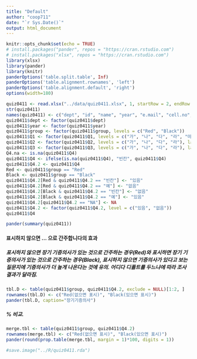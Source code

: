 ```yaml
---
title: "Default"
author: "coop711"
date: "`r Sys.Date()`"
output: html_document
---
```


```r
knitr::opts_chunk$set(echo = TRUE)
# install.packages("pander", repos = "https://cran.rstudio.com")
# install.packages("xlsx", repos = "https://cran.rstudio.com")
library(xlsx)
library(pander)
library(knitr)
panderOptions('table.split.table', Inf)
panderOptions('table.alignment.rownames', 'left')
panderOptions('table.alignment.default', 'right')
options(width=180)
```

```r
quiz0411 <- read.xlsx("../data/quiz0411.xlsx", 1, startRow = 2, endRow = 66, colIndex = c(3:7, 9:14), colClasses = c(rep("character", 11)), stringsAsFactors=FALSE)
str(quiz0411)
names(quiz0411) <- c("dept", "id", "name", "year", "e.mail", "cell.no", "Q1", "Q2", "Q3", "Q4", "group")
quiz0411$dept <- factor(quiz0411$dept)
quiz0411$year <- factor(quiz0411$year)
quiz0411$group <- factor(quiz0411$group, levels = c("Red", "Black"))
quiz0411$Q1 <- factor(quiz0411$Q1, levels = c("가", "나", "다", "라", "마"), labels = c("90%", "80%", "70%", "60%", "50%"))
quiz0411$Q2 <- factor(quiz0411$Q2, levels = c("가", "나", "다", "라"), labels = c("봉급생활자", "자영업자", "중소기업", "대기업"))
quiz0411$Q3 <- factor(quiz0411$Q3, levels = c("가", "나", "다", "라"), labels = c("우리나라 9.3%", "우리나라 12.8%", "터키 7.4%", "멕시코 9.3%"))
Q4.na <- is.na(quiz0411$Q4)
quiz0411$Q4 <- ifelse(is.na(quiz0411$Q4), "빈칸", quiz0411$Q4)
quiz0411$Q4.2 <- quiz0411$Q4
Red <- quiz0411$group == "Red"
Black <- quiz0411$group == "Black"
quiz0411$Q4.2[Red & quiz0411$Q4.2 == "빈칸"] <- "있음"
quiz0411$Q4.2[Red & quiz0411$Q4.2 == "예"] <- "없음"
quiz0411$Q4.2[Black & quiz0411$Q4.2 == "빈칸"] <- "없음"
quiz0411$Q4.2[Black & quiz0411$Q4.2 == "예"] <- "있음"
quiz0411$Q4.2[quiz0411$Q4.2 == "NA"] <- NA
quiz0411$Q4.2 <- factor(quiz0411$Q4.2, level = c("있음", "없음"))
quiz0411$Q4
```

```r
pander(summary(quiz0411))
```

<!--
### 퀴즈 응답 비교

#### 총소득 대비 가계처분가능소득

##### PDI/GNI

```r
pander(addmargins(table(quiz0411$group, quiz0411$Q1, exclude = NULL), margin=1))
```

##### PDI/GNI (%)

```r
pander(round(prop.table(addmargins(table(quiz0411$group, quiz0411$Q1, exclude = NULL), margin=1), margin=1)[4,]*100, digits=1))
```

#### 어느 계층의 어려운 현실?

##### 자영업자의 어려움

```r
pander(addmargins(table(quiz0411$group, quiz0411$Q2, exclude = NULL), margin=1))
```

##### 자영업자의 어려움 (%)

```r
pander(round(prop.table(addmargins(table(quiz0411$group, quiz0411$Q2, exclude = NULL), margin=1), margin=1)[4,]*100, digits=1), caption="자영업자의 어려움")
```

#### 우리나라 GDP 대비 공공사회지출 비중은 터키 아래

##### OECD GDP 대비 공공사회지출 비중

```r
pander(addmargins(table(quiz0411$group, quiz0411$Q3, exclude = NULL), margin=1))
```

##### OECD GDP 대비 공공사회지출 비중 (%)

```r
pander(round(prop.table(addmargins(table(quiz0411$group, quiz0411$Q3, exclude = NULL), margin = 1), margin = 1)[4,]*100, digits = 1), caption = "공공사회지출 비중")
```

### 디폴트 효과
-->

#### 표시하지 않으면 ... 으로 간주합니다의 효과

##### 표시하지 않으면 장기 기증의사가 있는 것으로 간주하는 경우(Red)와 표시하면 장기 기증의사가 있는 것으로 간주하는 경우(Black), 표시하지 않으면 기증의사가 있다고 보는 질문지에 기증의사가 더 높게 나온다는 것에 유의. 어디다 디폴트를 두느냐에 따라 조사결과가 달라짐.

```r
tbl.D <- table(quiz0411$group, quiz0411$Q4.2, exclude = NULL)[1:2, ]
rownames(tbl.D) <- c("Red(없으면 표시)", "Black(있으면 표시)")
pander(tbl.D, caption="장기기증의사")
```

##### % 비교.  

```r
merge.tbl <- table(quiz0411$group, quiz0411$Q4.2)
rownames(merge.tbl) <- c("Red(없으면 표시)", "Black(있으면 표시)")
pander(round(prop.table(merge.tbl, margin = 1)*100, digits = 1))
```

```r
#save.image("../R/quiz0411.rda")
```